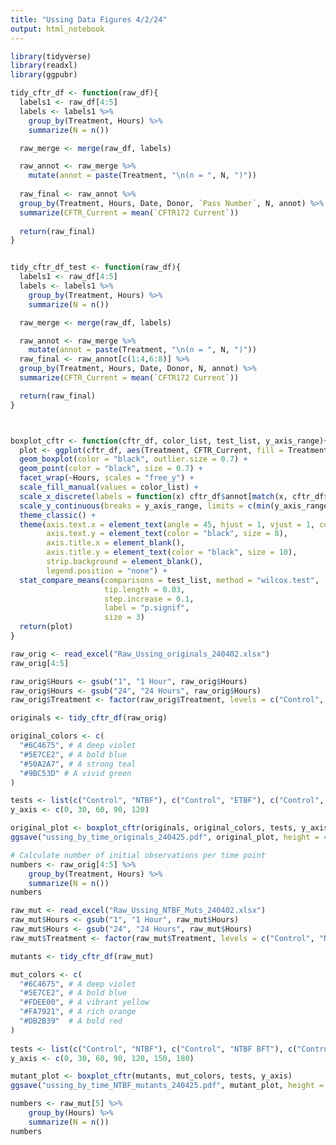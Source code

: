 ```yaml
---
title: "Ussing Data Figures 4/2/24"
output: html_notebook
---
```


```r
library(tidyverse)
library(readxl)
library(ggpubr)
```

```r
tidy_cftr_df <- function(raw_df){
  labels1 <- raw_df[4:5] 
  labels <- labels1 %>%
    group_by(Treatment, Hours) %>%
    summarize(N = n())

  raw_merge <- merge(raw_df, labels)

  raw_annot <- raw_merge %>%
    mutate(annot = paste(Treatment, "\n(n = ", N, ")"))
  
  raw_final <- raw_annot %>%
  group_by(Treatment, Hours, Date, Donor, `Pass Number`, N, annot) %>%
  summarize(CFTR_Current = mean(`CFTR172 Current`))
  
  return(raw_final)
}


tidy_cftr_df_test <- function(raw_df){
  labels1 <- raw_df[4:5] 
  labels <- labels1 %>%
    group_by(Treatment, Hours) %>%
    summarize(N = n())

  raw_merge <- merge(raw_df, labels)

  raw_annot <- raw_merge %>%
    mutate(annot = paste(Treatment, "\n(n = ", N, ")"))
  raw_final <- raw_annot[c(1:4,6:8)] %>%
  group_by(Treatment, Hours, Date, Donor, N, annot) %>%
  summarize(CFTR_Current = mean(`CFTR172 Current`))

  return(raw_final)
}



boxplot_cftr <- function(cftr_df, color_list, test_list, y_axis_range){
  plot <- ggplot(cftr_df, aes(Treatment, CFTR_Current, fill = Treatment)) +
  geom_boxplot(color = "black", outlier.size = 0.7) +
  geom_point(color = "black", size = 0.7) +
  facet_wrap(~Hours, scales = "free_y") +
  scale_fill_manual(values = color_list) +
  scale_x_discrete(labels = function(x) cftr_df$annot[match(x, cftr_df$Treatment)]) +
  scale_y_continuous(breaks = y_axis_range, limits = c(min(y_axis_range), max(y_axis_range))) +
  theme_classic() +
  theme(axis.text.x = element_text(angle = 45, hjust = 1, vjust = 1, color = "black", size = 8),
        axis.text.y = element_text(color = "black", size = 8),
        axis.title.x = element_blank(),
        axis.title.y = element_text(color = "black", size = 10),
        strip.background = element_blank(),
        legend.position = "none") +
  stat_compare_means(comparisons = test_list, method = "wilcox.test",
                     tip.length = 0.03,
                     step.increase = 0.1,
                     label = "p.signif",
                     size = 3)
  return(plot)
}


```

```r
raw_orig <- read_excel("Raw_Ussing_originals_240402.xlsx")
raw_orig[4:5]

raw_orig$Hours <- gsub("1", "1 Hour", raw_orig$Hours)
raw_orig$Hours <- gsub("24", "24 Hours", raw_orig$Hours)
raw_orig$Treatment <- factor(raw_orig$Treatment, levels = c("Control", "NTBF", "ETBF", "dETBF"))

originals <- tidy_cftr_df(raw_orig)

original_colors <- c(
  "#6C4675", # A deep violet
  "#5E7CE2", # A bold blue
  "#50A2A7", # A strong teal
  "#9BC53D" # A vivid green
)

tests <- list(c("Control", "NTBF"), c("Control", "ETBF"), c("Control", "dETBF"))
y_axis <- c(0, 30, 60, 90, 120)

original_plot <- boxplot_cftr(originals, original_colors, tests, y_axis)
ggsave("ussing_by_time_originals_240425.pdf", original_plot, height = 4, width = 6)

# Calculate number of initial observations per time point
numbers <- raw_orig[4:5] %>%
    group_by(Treatment, Hours) %>%
    summarize(N = n())
numbers
```

```r
raw_mut <- read_excel("Raw_Ussing_NTBF_Muts_240402.xlsx")
raw_mut$Hours <- gsub("1", "1 Hour", raw_mut$Hours)
raw_mut$Hours <- gsub("24", "24 Hours", raw_mut$Hours)
raw_mut$Treatment <- factor(raw_mut$Treatment, levels = c("Control", "NTBF", "NTBF BFT", "NTBF dEPS", "NTBF dEPS + BFT"))

mutants <- tidy_cftr_df(raw_mut)

mut_colors <- c(
  "#6C4675", # A deep violet
  "#5E7CE2", # A bold blue
  "#FDEE00", # A vibrant yellow
  "#FA7921", # A rich orange
  "#DB2B39"  # A bold red
)
  
tests <- list(c("Control", "NTBF"), c("Control", "NTBF BFT"), c("Control", "NTBF dEPS"), c("Control", "NTBF dEPS + BFT"))
y_axis <- c(0, 30, 60, 90, 120, 150, 180)

mutant_plot <- boxplot_cftr(mutants, mut_colors, tests, y_axis)
ggsave("ussing_by_time_NTBF_mutants_240425.pdf", mutant_plot, height = 4, width = 6)

numbers <- raw_mut[5] %>%
    group_by(Hours) %>%
    summarize(N = n())
numbers
```

